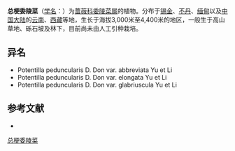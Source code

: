 {{Speciesbox
| name = 总梗委陵菜
| status = 
| status_system = 
| image =
| genus = Potentilla
| species = peduncularis
| authority = D. Don
| subdivision_ranks =[[变种|变种]]
| subdivision =
* 总梗委陵菜 ''P. p.'' var. ''peduncularis''
* [[脱毛总梗委陵菜|脱毛总梗委陵菜]] ''P. p.'' var. ''glabriuscula''
* [[疏叶总梗委陵菜|疏叶总梗委陵菜]] ''P. p.'' var. ''elongata''
* [[高山总梗委陵菜|高山总梗委陵菜]] ''P. p.'' var. ''abbreviata''
}}

'''总梗委陵菜'''（[[学名|学名]]：{{lang|la|''Potentilla peduncularis''}}）为[[蔷薇科|蔷薇科]][[委陵菜属|委陵菜属]]的植物。分布于[[锡金|锡金]]、[[不丹|不丹]]、[[缅甸|缅甸]]以及[[中国大陆|中国大陆]]的[[云南|云南]]、[[西藏|西藏]]等地，生长于海拔3,000米至4,400米的地区，一般生于高山草地、砾石坡及林下，目前尚未由人工引种栽培。

== 异名 ==
* Potentilla peduncularis D. Don var. abbreviata Yu et Li
* Potentilla peduncularis D. Don var. elongata Yu et Li
* Potentilla peduncularis D. Don var. glabriuscula Yu et Li

== 参考文献 ==
<div class="references-small">
* {{cite web| url =http://www.bioinfo.cn/db05/KmzwSpecies.php?action=view&id=19180| title =总梗委陵菜（原变种）| work =《中国高等植物数据库全库》| publisher =中国科学院微生物研究所| author =昆明植物研究所| accessdate =2009-02-25| deadurl =yes| archiveurl =https://web.archive.org/web/20160305045336/http://www.bioinfo.cn/db05/KmzwSpecies.php?action=view&id=19180| archivedate =2016-03-05}}
</div>
{{Taxonbar|from=Q11072780}}

[[Category:委陵菜属|总梗委陵菜]]


{{植物小作品}}